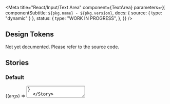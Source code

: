 
<Meta
  title="React/Input/Text Area"
  component={TextArea}
  parameters={{
    componentSubtitle: `${pkg.name} - ${pkg.version}`,
    docs: { source: { type: "dynamic" } },
    status: {
      type: "WORK IN PROGRESS",
    },
  }}
/>

<Description markdown={readme} />

## Design Tokens

Not yet documented. Please refer to the source code.

## Stories

### Default

<Canvas>
  <Story
    args={{
      placeholder: "Placeholder",
    }}
    name="Default"
  >
    {(args) => <TextArea {...args} />}
  </Story>
</Canvas>

### Disabled

<Canvas>
  <Story
    args={{
      placeholder: "Placeholder",
      disabled: true,
    }}
    name="Disabled"
  >
    {(args) => <TextArea {...args} />}
  </Story>
</Canvas>

### Invalid input

<Canvas>
  <Story
    args={{
      placeholder: "Placeholder",
      invalid: true,
    }}
    name="Invalid"
  >
    {(args) => <TextArea {...args} />}
  </Story>
</Canvas>

<ArgsTable of={TextArea} />
